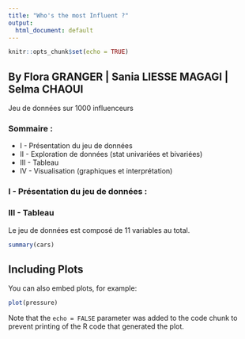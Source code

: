 ---
title: "Who's the most Influent ?"
output:
  html_document: default
---

```{r setup, include=FALSE}
knitr::opts_chunk$set(echo = TRUE)
```

## By Flora GRANGER | Sania LIESSE MAGAGI | Selma CHAOUI 

Jeu de données sur 1000 influenceurs 


### Sommaire :

*   I - Présentation du jeu de données
*  II - Exploration de données (stat univariées et bivariées)
* III - Tableau
* IV  - Visualisation (graphiques et interprétation)



###    I - Présentation du jeu de données :




###  III - Tableau

Le jeu de données est composé de 11 variables au total. 


```{r cars}
summary(cars)
```




## Including Plots

You can also embed plots, for example:

```{r pressure, echo=FALSE}
plot(pressure)
```

Note that the `echo = FALSE` parameter was added to the code chunk to prevent printing of the R code that generated the plot.

